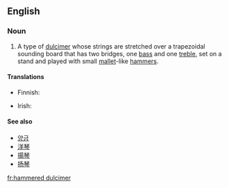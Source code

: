 ==English==
{{wikipedia}}
===Noun===
{{en-noun|head=[[hammered]] [[dulcimer]]}}

# {{context|musical instrument|lang=en}} A type of [[dulcimer]] whose strings are stretched over a trapezoidal sounding board that has two bridges, one [[bass]] and one [[treble]], set on a stand and played with small [[mallet]]-like [[hammer]]s.

====Translations====
{{trans-top|a trapezoidal zither with metal strings}}
* Finnish: {{t|fi|dulcimer}}
{{trans-mid}}
* Irish: {{t|ga|téadchlár casúr|m}}
{{trans-bottom}}

====See also====
* [[양금]]
* [[洋琴]]
* [[揚琴]]
* [[扬琴]]

[[fr:hammered dulcimer]]